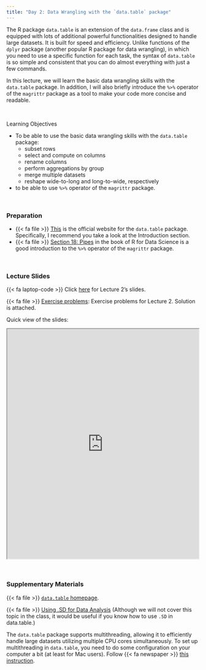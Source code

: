 ```yaml
---
title: "Day 2: Data Wrangling with the `data.table` package"
---
```



The R package `data.table` is an extension of the `data.frame` class and is equipped with lots of additional powerful functionalities designed to handle large datasets. It is built for speed and efficiency. Unlike functions of the `dplyr` package (another popular R package for data wrangling), in which you need to use a specific function for each task, the syntax of `data.table` is so simple and consistent that you can do almost everything with just a few commands. 

In this lecture, we will learn the basic data wrangling skills with the `data.table` package. In addition, I will also briefly introduce the `%>%` operator of the `magrittr` package as a tool to make your code more concise and readable.

<br>

:::{.goals}
::::{.goals-header}
Learning Objectives
::::
::::{.goals-container}
+ To be able to use the basic data wrangling skills with the `data.table` package:
  + subset rows
  + select and compute on columns
  + rename columns
  + perform aggregations by group
  + merge multiple datasets
  + reshape wide-to-long and long-to-wide, respectively
+ to be able to use `%>%` operator of the `magrittr` package.
::::
:::

<br>

### Preparation
+  {{< fa file >}} [This](https://rdatatable.gitlab.io/data.table/) is the official website for the `data.table` package. Specifically, I recommend you take a look at the Introduction section.
+ {{< fa file >}} [Section 18: Pipes](https://r4ds.had.co.nz/pipes.html) in the book of R for Data Science is a good introduction to the `%>%` operator of the `magrittr` package.

<br>

### Lecture Slides
{{< fa laptop-code >}}  Click [here](https://shunkei3.github.io/R-slides/Lec_notes/Lec2/Lec2.html){target="_blank"} for Lecture 2's slides.

{{< fa file >}} [Exercise problems](https://shunkei3.github.io/R-slides/Lec_notes/Lec2/Lec2_exercise_solution.html){target="_blank"}: Exercise problems for Lecture 2. Solution is attached.

Quick view of the slides:


```{=html}
<div style="display: flex; justify-content: center;"> 
<iframe width="900" height="600" src="https://shunkei3.github.io/R-slides/Lec_notes/Lec2/Lec2.html" title="Webpage example"></iframe>
</div>
```

<br>

### Supplementary Materials

{{< fa file >}} [`data.table` homepage](https://rdatatable.gitlab.io/data.table/){target="_blank"}. 

{{< fa file >}} [Using .SD for Data Analysis](https://cran.r-project.org/web/packages/data.table/vignettes/datatable-sd-usage.html){target="_blank"} (Although we will not cover this topic in the class, it would be useful if you know how to use `.SD` in data.table.)

The `data.table` package supports multithreading, allowing it to efficiently handle large datasets utilizing multiple CPU cores simultaneously. To set up multithreading in `data.table`, you need to do some configuration on your computer a bit (at least for Mac users). Follow {{< fa newspaper >}} [this instruction](https://github.com/Rdatatable/data.table/wiki/Installation#linux-and-mac){target="_blank"}. 

<!-- :::{.solutionbox}

::::{.solutionbox-header}
:::: {.solutionbox-icon}
::::
This is my test note
::::

:::{.solutionbox-body}
Add some content inside of it
:::

::: -->

